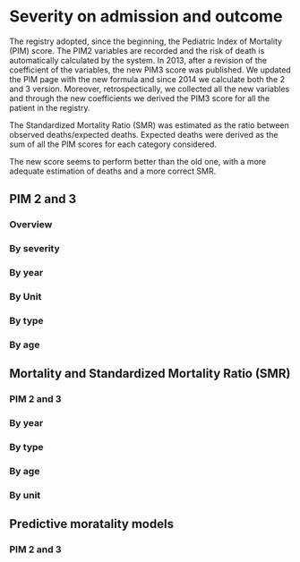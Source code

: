 # Severity on admission and outcome {#severity .tabset .tabset-fade .tabset-pills}


The registry adopted, since the beginning, the Pediatric Index of Mortality (PIM) score. The PIM2 variables are
recorded and the risk of death is automatically calculated by the system. In 2013, after a revision of the coefficient of the variables, the new PIM3 score was published. We updated the PIM page with the new formula and since 2014 we calculate both the 2 and 3 version. Moreover, retrospectically, we collected all the new variables and through the new coefficients we derived the PIM3 score for all the patient in the registry.

The Standardized Mortality Ratio (SMR) was estimated as the ratio between observed deaths/expected deaths.
Expected deaths were derived as the sum of all the PIM scores for each category considered.

The new score seems to perform better than the old one, with a more adequate estimation of deaths and a more
correct SMR.


## PIM 2 and 3 {.tabset .tabset-dropdown}

### Overview

### By severity

### By year

### By Unit

### By type

### By age


## Mortality and Standardized Mortality Ratio (SMR) {.tabset .tabset-dropdown}

### PIM 2 and 3

### By year

### By type

### By age

### By unit


## Predictive moratality models

### PIM 2 and 3
